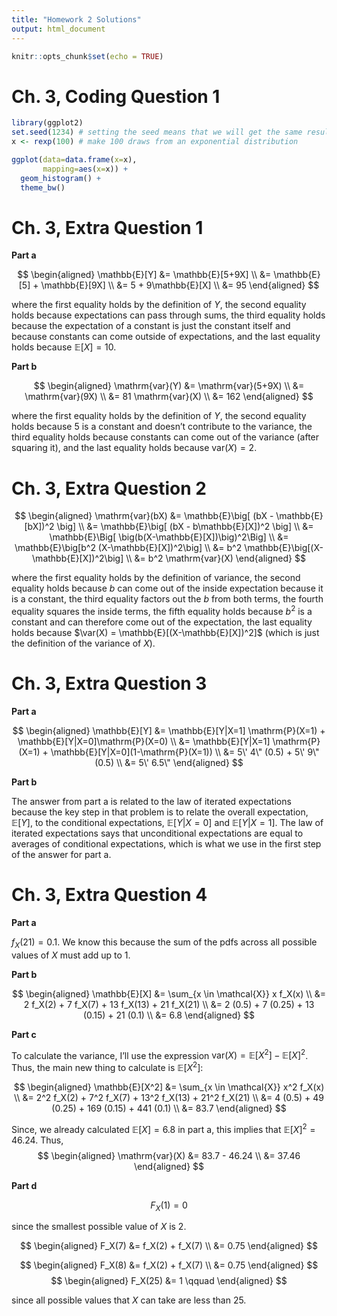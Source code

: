 ```yaml
---
title: "Homework 2 Solutions"
output: html_document
---
```


```r
knitr::opts_chunk$set(echo = TRUE)
```

\newcommand{\E}{\mathbb{E}}
\newcommand{\Var}{\mathrm{var}}
\renewcommand{\P}{\mathrm{P}}
\newcommand{\Cov}{\mathrm{cov}}
\newcommand{\Corr}{\mathrm{corr}}

# Ch. 3, Coding Question 1

```r
library(ggplot2)
set.seed(1234) # setting the seed means that we will get the same results
x <- rexp(100) # make 100 draws from an exponential distribution

ggplot(data=data.frame(x=x),
       mapping=aes(x=x)) +
  geom_histogram() +
  theme_bw()
```

# Ch. 3, Extra Question 1

**Part a**

$$
\begin{aligned}
  \E[Y] &= \E[5+9X] \\
  &= \E[5] + \E[9X] \\
  &= 5 + 9\E[X] \\
  &= 95
\end{aligned}
$$

where the first equality holds by the definition of $Y$, the second equality holds because expectations can pass through sums, the third equality holds because the expectation of a constant is just the constant itself and because constants can come outside of expectations, and the last equality holds because $\E[X]=10$.

**Part b**

$$
\begin{aligned}
  \Var(Y) &= \Var(5+9X) \\
  &= \Var(9X) \\
  &= 81 \Var(X) \\
  &= 162
\end{aligned}
$$

where the first equality holds by the definition of $Y$, the second equality holds because $5$ is a constant and doesn't contribute to the variance, the third equality holds because constants can come out of the variance (after squaring it), and the last equality holds because $\Var(X)=2$.

# Ch. 3, Extra Question 2

$$
\begin{aligned}
  \Var(bX) &= \E\big[ (bX - \E[bX])^2 \big] \\
  &= \E\big[ (bX - b\E[X])^2 \big] \\
  &= \E\Big[ \big(b(X-\E[X])\big)^2\Big] \\
  &= \E\big[b^2 (X-\E[X])^2\big] \\
  &= b^2 \E\big[(X-\E[X])^2\big] \\
  &= b^2 \Var(X)
\end{aligned}
$$

where the first equality holds by the definition of variance, the second equality holds because $b$ can come out of the inside expectation because it is a constant, the third equality factors out the $b$ from both terms, the fourth equality squares the inside terms, the fifth equality holds because $b^2$ is a constant and can therefore come out of the expectation, the last equality holds because $\var(X) = \E[(X-\E[X])^2]$ (which is just the definition of the variance of $X$).

# Ch. 3, Extra Question 3

**Part a**

$$
\begin{aligned}
  \E[Y] &= \E[Y|X=1] \P(X=1) + \E[Y|X=0]\P(X=0) \\
  &= \E[Y|X=1] \P(X=1) + \E[Y|X=0](1-\P(X=1)) \\
  &= 5\' 4\" (0.5) + 5\' 9\" (0.5) \\
  &= 5\' 6.5\"
\end{aligned}
$$

**Part b**

The answer from part a is related to the law of iterated expectations because the key step in that problem is to relate the overall expectation, $\E[Y]$, to the conditional expectations, $\E[Y|X=0]$ and $\E[Y|X=1]$.  The law of iterated expectations says that unconditional expectations are equal to averages of conditional expectations, which is what we use in the first step of the answer for part a.

# Ch. 3, Extra Question 4

**Part a**

$f_X(21) = 0.1$.  We know this because the sum of the pdfs across all possible values of $X$ must add up to 1.

**Part b**

$$
\begin{aligned}
  \E[X] &= \sum_{x \in \mathcal{X}} x f_X(x) \\
  &= 2 f_X(2) + 7 f_X(7) + 13 f_X(13) + 21 f_X(21) \\
  &= 2 (0.5) + 7 (0.25) + 13 (0.15) + 21 (0.1) \\
  &= 6.8
\end{aligned}
$$

**Part c**

To calculate the variance, I'll use the expression $\Var(X) = \E[X^2] - \E[X]^2$.  Thus, the main new thing to calculate is $\E[X^2]$:

$$
\begin{aligned}
  \E[X^2] &= \sum_{x \in \mathcal{X}} x^2 f_X(x) \\
  &= 2^2 f_X(2) + 7^2 f_X(7) + 13^2 f_X(13) + 21^2 f_X(21) \\
  &= 4 (0.5) + 49 (0.25) + 169 (0.15) + 441 (0.1) \\
  &= 83.7
\end{aligned}
$$

Since, we already calculated $\E[X] = 6.8$ in part a, this implies that $\E[X]^2 = 46.24$.  Thus,
$$
\begin{aligned}
  \Var(X) &= 83.7 - 46.24 \\
  &= 37.46
\end{aligned}
$$

**Part d**

$$
  F_X(1) = 0
$$

since the smallest possible value of $X$ is 2.

$$
\begin{aligned}
  F_X(7) &= f_X(2) + f_X(7) \\
  &= 0.75
\end{aligned}
$$

$$
\begin{aligned}
  F_X(8) &= f_X(2) + f_X(7) \\
  &= 0.75
\end{aligned}
$$
$$
  \begin{aligned}
  F_X(25) &= 1 \qquad
  \end{aligned}
$$

since all possible values that $X$ can take are less than 25.
